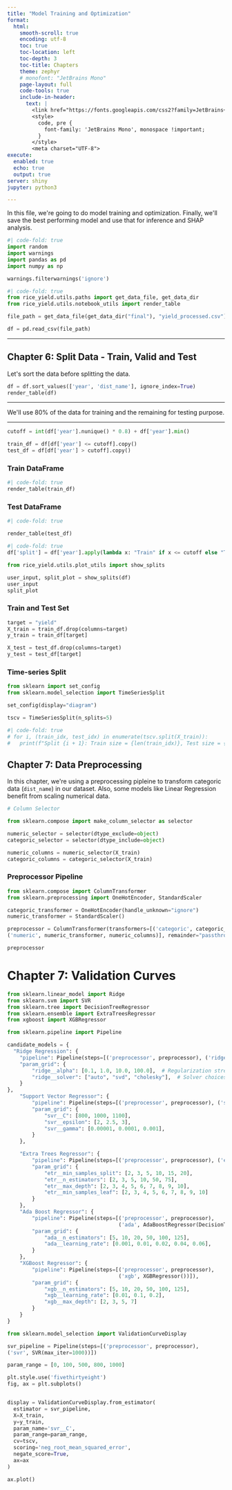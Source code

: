 ```yaml
---
title: "Model Training and Optimization"
format:
  html:
    smooth-scroll: true
    encoding: utf-8
    toc: true
    toc-location: left
    toc-depth: 3
    toc-title: Chapters
    theme: zephyr
    # monofont: "JetBrains Mono"
    page-layout: full
    code-tools: true
    include-in-header: 
      text: |
        <link href="https://fonts.googleapis.com/css2?family=JetBrains+Mono&display=swap" rel="stylesheet">
        <style>
          code, pre {
            font-family: 'JetBrains Mono', monospace !important;
          }
        </style>
        <meta charset="UTF-8">
execute:
  enabled: true
  echo: true
  output: true
server: shiny
jupyter: python3

---
```


In this file, we\'re going to do model training and optimization. Finally, we\'ll save the best performing model and use that for inference and SHAP analysis.


```python
#| code-fold: true
import random
import warnings
import pandas as pd
import numpy as np

warnings.filterwarnings('ignore')
```


```python
#| code-fold: true
from rice_yield.utils.paths import get_data_file, get_data_dir
from rice_yield.utils.notebook_utils import render_table

file_path = get_data_file(get_data_dir("final"), "yield_processed.csv")

df = pd.read_csv(file_path)
```

---

## Chapter 6: Split Data - Train, Valid and Test

Let\'s sort the data before splitting the data.

```python
df = df.sort_values(['year', 'dist_name'], ignore_index=True)
render_table(df)
```

---

We\'ll use 80% of the data for training and the remaining for testing purpose.

---

```python
cutoff = int(df['year'].nunique() * 0.8) + df['year'].min() 
```


```python
train_df = df[df['year'] <= cutoff].copy()
test_df = df[df['year'] > cutoff].copy()
```

::: {.panel-tabset}
### Train DataFrame

```python
#| code-fold: true
render_table(train_df)
```

### Test DataFrame
```python
#| code-fold: true

render_table(test_df)
```
:::


```python
#| code-fold: true
df['split'] = df['year'].apply(lambda x: "Train" if x <= cutoff else "Test")
```


```python
from rice_yield.utils.plot_utils import show_splits

user_input, split_plot = show_splits(df)
user_input
split_plot
```

### Train and Test Set
```python
target = "yield"
X_train = train_df.drop(columns=target)
y_train = train_df[target]

X_test = test_df.drop(columns=target)
y_test = test_df[target]
```


### Time-series Split


```python
from sklearn import set_config
from sklearn.model_selection import TimeSeriesSplit

set_config(display="diagram")

tscv = TimeSeriesSplit(n_splits=5)
```

```python
#| code-fold: true
# for i, (train_idx, test_idx) in enumerate(tscv.split(X_train)):
#   print(f"Split {i + 1}: Train size = {len(train_idx)}, Test size = {len(test_idx)}")
```

## Chapter 7: Data Preprocessing

In this chapter, we\'re using a preprocessing pipleine to transform categoric data (`dist_name`) in our dataset. Also, some models like Linear Regression benefit from scaling numerical data.


```python
# Column Selector

from sklearn.compose import make_column_selector as selector

numeric_selector = selector(dtype_exclude=object)
categoric_selector = selector(dtype_include=object)
```


```python
numeric_columns = numeric_selector(X_train)
categoric_columns = categoric_selector(X_train)
```


### Preprocessor Pipeline
```python
from sklearn.compose import ColumnTransformer
from sklearn.preprocessing import OneHotEncoder, StandardScaler

categoric_transformer = OneHotEncoder(handle_unknown="ignore")
numeric_transformer = StandardScaler()

preprocessor = ColumnTransformer(transformers=[('categoric', categoric_transformer, categoric_columns),
('numeric', numeric_transformer, numeric_columns)], remainder="passthrough", verbose_feature_names_out=False)

preprocessor
```

# Chapter 7: Validation Curves

```python
from sklearn.linear_model import Ridge
from sklearn.svm import SVR
from sklearn.tree import DecisionTreeRegressor
from sklearn.ensemble import ExtraTreesRegressor
from xgboost import XGBRegressor

from sklearn.pipeline import Pipeline
```

```python
candidate_models = {
  "Ridge Regression": {
    "pipeline": Pipeline(steps=[('preprocessor', preprocessor), ('ridge', Ridge(max_iter=1000))]),
    "param_grid": {
        "ridge__alpha": [0.1, 1.0, 10.0, 100.0],  # Regularization strength
        "ridge__solver": ["auto", "svd", "cholesky"],  # Solver choices
    }
},
    "Support Vector Regressor": {
        "pipeline": Pipeline(steps=[('preprocessor', preprocessor), ('svr', SVR(max_iter=500))]),
        "param_grid": {
            "svr__C": [800, 1000, 1100],
            "svr__epsilon": [2, 2.5, 3],
            "svr__gamma": [0.00001, 0.0001, 0.001],
        }
    },

    "Extra Trees Regressor": {
        "pipeline": Pipeline(steps=[('preprocessor', preprocessor), ('etr', ExtraTreesRegressor())]),
        "param_grid": {
            "etr__min_samples_split": [2, 3, 5, 10, 15, 20],
            "etr__n_estimators": [2, 3, 5, 10, 50, 75],
            "etr__max_depth": [2, 3, 4, 5, 6, 7, 8, 9, 10],
            "etr__min_samples_leaf": [2, 3, 4, 5, 6, 7, 8, 9, 10]
        }
    },
    "Ada Boost Regressor": {
        "pipeline": Pipeline(steps=[('preprocessor', preprocessor), 
                                    ('ada', AdaBoostRegressor(DecisionTreeRegressor()))]),
        "param_grid": {
            "ada__n_estimators": [5, 10, 20, 50, 100, 125],
            "ada__learning_rate": [0.001, 0.01, 0.02, 0.04, 0.06],
        }
    },
    "XGBoost Regressor": {
        "pipeline": Pipeline(steps=[('preprocessor', preprocessor),
                                    ('xgb', XGBRegressor())]),
        "param_grid": {
            "xgb__n_estimators": [5, 10, 20, 50, 100, 125],
            "xgb__learning_rate": [0.01, 0.1, 0.2],
            "xgb__max_depth": [2, 3, 5, 7]
        }
    }
}
```

```python
from sklearn.model_selection import ValidationCurveDisplay

svr_pipeline = Pipeline(steps=[('preprocessor', preprocessor),
('svr', SVR(max_iter=1000))])

param_range = [0, 100, 500, 800, 1000]

plt.style.use('fivethirtyeight')
fig, ax = plt.subplots()


display = ValidationCurveDisplay.from_estimator(
  estimator = svr_pipeline,
  X=X_train,
  y=y_train,
  param_name='svr__C',
  param_range=param_range, 
  cv=tscv,
  scoring='neg_root_mean_squared_error',
  negate_score=True,
  ax=ax
)

ax.plot()

```
